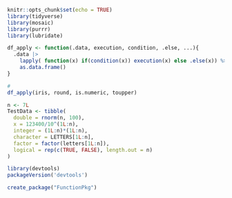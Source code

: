 


```r
knitr::opts_chunk$set(echo = TRUE)
library(tidyverse)
library(mosaic)
library(purrr)
library(lubridate)
```


```r
df_apply <- function(.data, execution, condition, .else, ...){
  .data |>
    lapply( function(x) if(condition(x)) execution(x) else .else(x)) %>%
    as.data.frame()
}

#
df_apply(iris, round, is.numeric, toupper)
```

```r
n <- 7L
TestData <- tibble(
  double = rnorm(n, 100),
  x = 123400/10^(1L:n),
  integer = (1L:n)*(1L:n),
  character = LETTERS[1L:n],
  factor = factor(letters[1L:n]),
  logical = rep(c(TRUE, FALSE), length.out = n)
)
```

```r
library(devtools)
packageVersion('devtools')
```


```r
create_package("FunctionPkg")
```





